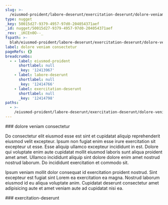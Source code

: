 ```yaml
---
slug: >-
  /eiusmod-proident/labore-deserunt/exercitation-deserunt/dolore-veniam-consectetur
type: nugget
_key: 50015d27-9379-4957-97d0-204054371aef
_id: nugget/50015d27-9379-4957-97d0-204054371aef
_rev: _iKCEn0O--_
fspath: >-
  blah/eiusmod-proident/labore-deserunt/exercitation-deserunt/dolore-veniam-consectetur.md
label: dolore veniam consectetur
pageRefs: {}
breadcrumbs:
  - - label: eiusmod-proident
      shortlabel: null
      _key: '12413967'
    - label: labore-deserunt
      shortlabel: null
      _key: '12414766'
    - label: exercitation-deserunt
      shortlabel: null
      _key: '12414798'
paths:
  - >-
    /eiusmod-proident/labore-deserunt/exercitation-deserunt/dolore-veniam-consectetur
---
```


<NuggetArea>
<Nugget slug="/eiusmod-proident/labore-deserunt/exercitation-deserunt/dolore-veniam-consectetur" type="nugget" _key="50015d27-9379-4957-97d0-204054371aef" _id="nugget/50015d27-9379-4957-97d0-204054371aef" _rev="_iKCEn0O--_" fspath="blah/eiusmod-proident/labore-deserunt/exercitation-deserunt/dolore-veniam-consectetur.md" label="dolore veniam consectetur" paths="/eiusmod-proident/labore-deserunt/exercitation-deserunt/dolore-veniam-consectetur">
<NuggetBody>
### dolore veniam consectetur

Do consectetur elit eiusmod esse est sint et cupidatat aliquip reprehenderit eiusmod velit excepteur. Ipsum non fugiat enim esse irure exercitation sit excepteur ut esse. Esse aliquip ullamco excepteur incididunt in est. Dolore qui voluptate enim aute cupidatat mollit eiusmod laboris sunt aliqua proident amet amet. Ullamco incididunt aliquip sint dolore dolore enim amet nostrud nostrud laborum. Do incididunt exercitation et commodo sit.

Ipsum veniam mollit dolor consequat id exercitation proident nostrud. Sint excepteur est fugiat sint Lorem ea exercitation ea magna. Nostrud laborum eiusmod id eu aliqua voluptate anim. Cupidatat deserunt consectetur amet adipisicing aute et amet veniam aute ad cupidatat nisi ea.

</NuggetBody>
<Breadcrumbs>
<Crumbs>
<Crumb _key="12413967" label="eiusmod-proident" /><Crumb _key="12414766" label="labore-deserunt" /><Crumb _key="12414798" label="exercitation-deserunt" />
</Crumbs>
</Breadcrumbs>
</Nugget>

<NuggetsInbound>
</NuggetsInbound>
<NuggetsOutbound>
</NuggetsOutbound>
</NuggetArea>
<PassagesInbound>
<Passage direction="inbound" type="passage" _key="12414798" _id="passage/12414798" _rev="_iKCEn0K--_" label="exercitation-deserunt" passage="exercitation-deserunt" fspath="blah/eiusmod-proident/labore-deserunt/exercitation-deserunt" paths="/eiusmod-proident/labore-deserunt/exercitation-deserunt" slug="/eiusmod-proident/labore-deserunt/exercitation-deserunt">
<NuggetBody>
### exercitation-deserunt

</NuggetBody>
<Breadcrumbs>
<Crumbs>
<Crumb _key="12413967" label="eiusmod-proident" /><Crumb _key="12414766" label="labore-deserunt" />
</Crumbs>
</Breadcrumbs>
</Passage>

</PassagesInbound>
<PassagesOutbound>
</PassagesOutbound>